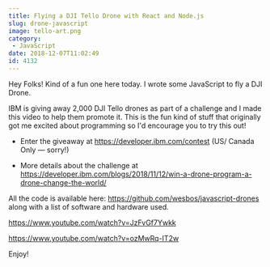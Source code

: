 ```yaml
---
title: Flying a DJI Tello Drone with React and Node.js
slug: drone-javascript
image: tello-art.png
category:
 - JavaScript
date: 2018-12-07T11:02:49
id: 4132
---
```


Hey Folks! Kind of a fun one here today. I wrote some JavaScript to fly a DJI Drone.

IBM is giving away 2,000 DJI Tello drones as part of a challenge and I made this video to help them promote it. This is the fun kind of stuff that originally got me excited about programming so I'd encourage you to try this out!



* Enter the giveaway at <a href="https://developer.ibm.com/contest/?cm_mmc=ibmdev-_-drone-_-youtube-_-wesbos">https://developer.ibm.com/contest</a> (US/ Canada Only — sorry!)

* More details about the challenge at <a href="https://developer.ibm.com/blogs/2018/11/12/win-a-drone-program-a-drone-change-the-world/">https://developer.ibm.com/blogs/2018/11/12/win-a-drone-program-a-drone-change-the-world/</a>



All the code is available here: <a href="https://github.com/wesbos/javascript-drones">https://github.com/wesbos/javascript-drones</a> along with a list of software and hardware used.

https://www.youtube.com/watch?v=JzFvGf7Ywkk

https://www.youtube.com/watch?v=ozMwRq-IT2w

Enjoy!